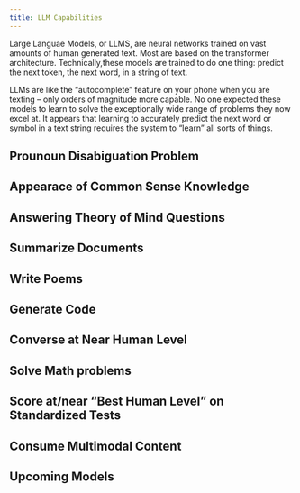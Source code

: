 ```yaml
---
title: LLM Capabilities
---
```


Large Languae Models, or LLMS, are neural networks trained on vast amounts of human generated text. Most are based on the transformer architecture. Technically,these models are trained to do one thing: predict the next token, the next word, in a string of text.

LLMs are like the “autocomplete” feature on your phone when you are texting – only orders of magnitude more capable. No one expected these models to learn to solve the exceptionally wide range of problems they now excel at. It appears that learning to accurately predict the next word or symbol in a text string requires the system to “learn” all sorts of things.


## Prounoun Disabiguation Problem

## Appearace of Common Sense Knowledge

## Answering Theory of Mind Questions

## Summarize Documents

## Write Poems

## Generate Code

## Converse at Near Human Level

## Solve Math problems

## Score at/near "Best Human Level" on Standardized Tests 

## Consume Multimodal Content 

## Upcoming Models
